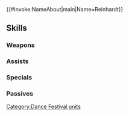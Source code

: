{{#invoke:NameAbout|main|Name=Reinhardt}}{{HeroPage Tabs}}
{{Hero Infobox
|Name=Reinhardt
|Title=Lightning's Rondo
|GrowthModifier=Gen 4
|WeaponType=Green Tome
|Origin=Fire Emblem: Thracia 776
|Gender=Male
|MoveType=Flying
|actorJP=利根健太朗
|actorEN=Chris Smith
|artist=山田孝太郎
|additionDate=September 5, 2019
|releaseDate=September 6, 2019
|TagID=舞踏ラインハルト
|InternalID=417
|Properties=refresher,special,specRate_202302
|cv1=4
|cv2=1100100
|description=A shining example of the mage knights of Friege's army. Leads his partners with nimble, precise steps. Appears in Fire Emblem: Thracia 776.
}}
{{Stats Page
|Lv1HP=16|Lv1ATK=8|Lv1SPD=4|Lv1DEF=3|Lv1RES=6
|GRHP=50|GRATK=60|GRSPD=40|GRDEF=55|GRRES=45
}}
==Skills==
===Weapons===
{{Weapons Table
|weapon1=Wind
|weapon1Default=1
|weapon1Unlock=1
|weapon2=Elwind
|weapon2Default=3
|weapon2Unlock=2
|weapon3=Rexcalibur
|weapon3Default=4
|weapon3Unlock=3
|weapon4=Vafþrúðnir
|weapon4Default=5
|weapon4Unlock=5
}}
===Assists===
{{Assists Table
|assist1=Dance
|assist1Default=4
|assist1Unlock=3
}}
===Specials===
{{Specials Table
}}
===Passives===
{{Passives Table
|passiveA1=Death Blow 1
|passiveA2=Death Blow 2
|passiveA3=Death Blow 3
|passiveA1Unlock=1
|passiveA2Unlock=2
|passiveA3Unlock=4
|passiveB1=Chill Res 1
|passiveB2=Chill Res 2
|passiveB3=Chill Res 3
|passiveB1Unlock=3
|passiveB2Unlock=4
|passiveB3Unlock=5
|passiveC1=Hone Atk 1
|passiveC2=Hone Atk 2
|passiveC3=Hone Atk 3
|passiveC4=Joint Hone Atk
|passiveC1Unlock=2
|passiveC2Unlock=3
|passiveC3Unlock=4
|passiveC4Unlock=5
}}
{{Heroes Navbox}}
[[Category:Dance Festival units]]